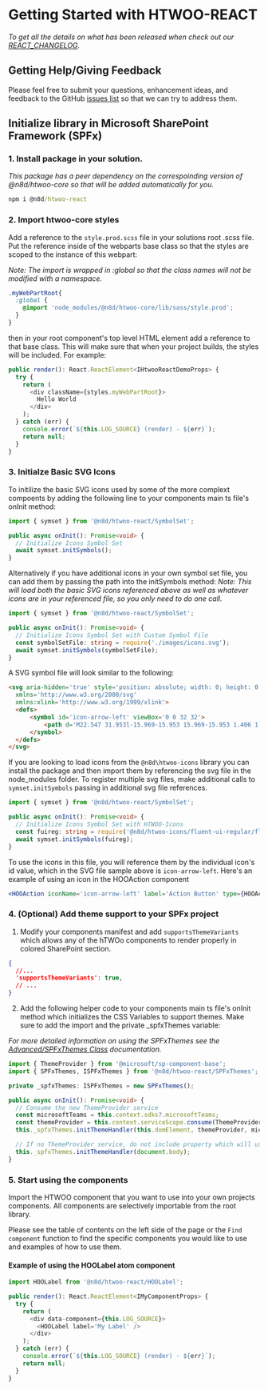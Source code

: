 
<Meta title="Introduction/Getting Started" />

# Getting Started with HTWOO-REACT

_To get all the details on what has been released when check out our [REACT_CHANGELOG](https://github.com/n8design/htwoo/blob/main/REACT-CHANGELOG.md)._

## Getting Help/Giving Feedback

Please feel free to submit your questions, enhancement ideas, and feedback to the GitHub [issues list](https://github.com/n8design/htwoo/issues) so that we can try to address them.

## Initialize library in Microsoft SharePoint Framework (SPFx)

### 1. Install package in your solution.
  
  _This package has a peer dependency on the correspoinding version of @n8d/htwoo-core so that will be added automatically for you._

  ```cmd
  npm i @n8d/htwoo-react
  ```

### 2. Import htwoo-core styles

  Add a reference to the `style.prod.scss` file in your solutions root .scss file. Put the reference inside of the webparts base class so that the styles are scoped to the instance of this webpart:
  
  _Note: The import is wrapped in :global so that the class names will not be modified with a namespace._

  ```css
  .myWebPartRoot{
    :global {
      @import 'node_modules/@n8d/htwoo-core/lib/sass/style.prod';
    }
  }
  ```

  then in your root component's top level HTML element add a reference to that base class. This will make sure that when your project builds, the styles will be included. For example:

  ```ts
  public render(): React.ReactElement<IHtwooReactDemoProps> {
    try {
      return (
        <div className={styles.myWebPartRoot}>
          Hello World
        </div>
      );
    } catch (err) {
      console.error(`${this.LOG_SOURCE} (render) - ${err}`);
      return null;
    }
  }
  ```
    
### 3. Initialze Basic SVG Icons

  To initilize the basic SVG icons used by some of the more complext compoents by adding the following line to your components main ts file's onInit method:

  ```ts
  import { symset } from '@n8d/htwoo-react/SymbolSet';

  public async onInit(): Promise<void> {
    // Initialize Icons Symbol Set
    await symset.initSymbols();
  }
  ```
    
  Alternatively if you have additional icons in your own symbol set file, you can add them by passing the path into the initSymbols method:
  _Note: This will load both the basic SVG icons referenced above as well as whatever icons are in your referenced file, so you only need to do one call._
    
  ```ts
  import { symset } from '@n8d/htwoo-react/SymbolSet';

  public async onInit(): Promise<void> {
    // Initialize Icons Symbol Set with Custom Symbol File
    const symbolSetFile: string = require('./images/icons.svg');
    await symset.initSymbols(symbolSetFile);
  }
  ```
   
  A SVG symbol file will look similar to the following:

  ```html
  <svg aria-hidden='true' style='position: absolute; width: 0; height: 0; overflow: hidden;' version='1.1'
    xmlns='http://www.w3.org/2000/svg'
    xmlns:xlink='http://www.w3.org/1999/xlink'>
    <defs>
        <symbol id='icon-arrow-left' viewBox='0 0 32 32'>
            <path d='M22.547 31.953l-15.969-15.953 15.969-15.953 1.406 1.406-14.531 14.547 14.531 14.547-1.406 1.406z'></path>
        </symbol>
    </defs>
  </svg>
  ```

  If you are looking to load icons from the `@n8d\htwoo-icons` library you can install the package and then import them by referencing the svg file in the node_modules folder. 
  To register multiple svg files, make additional calls to `symset.initSymbols` passing in additional svg file references.

  ```ts
  import { symset } from '@n8d/htwoo-react/SymbolSet';

  public async onInit(): Promise<void> {
    // Initialize Icons Symbol Set with HTWOO-Icons
    const fuireg: string = require('@n8d/htwoo-icons/fluent-ui-regular/fluent-ui-regular.svg');
    await symset.initSymbols(fuireg);
  }
  ```

  To use the icons in this file, you will reference them by the individual icon's id value, which in the SVG file sample above is `icon-arrow-left`. Here's an example of using an icon in the HOOAction component

  ```jsx
  <HOOAction iconName='icon-arrow-left' label='Action Button' type={HOOActionType.Action}/>
  ```

### 4. (Optional) Add theme support to your SPFx project

  1. Modify your components manifest and add `supportsThemeVariants` which allows any of the hTWOo components to render properly in colored SharePoint section.

  ```json
  { 
    //...
    'supportsThemeVariants': true,
    // ...
  }
  ```

  2. Add the following helper code to your components main ts file's onInit method which initializes the CSS Variables to support themes. Make sure to add the import and the private _spfxThemes variable:

  _For more detailed information on using the SPFxThemes see the [Advanced/SPFxThemes Class](https://lab.n8d.studio/htwoo/htwoo-react/?path=/story/advanced-spfxthemes-class--page) documentation._
  
  ```ts
  import { ThemeProvider } from '@microsoft/sp-component-base';
  import { SPFxThemes, ISPFxThemes } from '@n8d/htwoo-react/SPFxThemes';
  
  private _spfxThemes: ISPFxThemes = new SPFxThemes();

  public async onInit(): Promise<void> {
    // Consume the new ThemeProvider service
    const microsoftTeams = this.context.sdks?.microsoftTeams;
    const themeProvider = this.context.serviceScope.consume(ThemeProvider.serviceKey);
    this._spfxThemes.initThemeHandler(this.domElement, themeProvider, microsoftTeams);

    // If no ThemeProvider service, do not include property which will use page context
    this._spfxThemes.initThemeHandler(document.body);
  }
  ```

### 5. Start using the components

  Import the HTWOO component that you want to use into your own projects components. All components are selectively importable from the root library. 
  
  Please see the table of contents on the left side of the page or the `Find component` function to find the specific components you would like to use and examples of how to use them. 

  #### Example of using the HOOLabel atom component
  
  ```ts
  import HOOLabel from '@n8d/htwoo-react/HOOLabel';
  
  public render(): React.ReactElement<IMyComponentProps> {
    try {
      return (
        <div data-component={this.LOG_SOURCE}>
          <HOOLabel label='My Label' />
        </div>
      );
    } catch (err) {
      console.error(`${this.LOG_SOURCE} (render) - ${err}`);
      return null;
    }
  }
  ```

